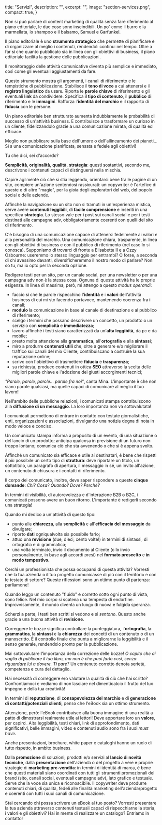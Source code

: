   title: "Servizi",
  description: "",
  excerpt: "",
  image: "section-services.png",
  compact: true,
}

<accordion title="Piano editoriale" description="Comunicazione a casaccio? Anche no! Meglio definire gli obiettivi, pianificare le attività e pubblicare con metodo.">

Non si può parlare di content marketing di qualità senza fare riferimento al piano editoriale, le due cose sono inscindibili. 
Un po' come il burro e la marmellata, lo shampoo e il balsamo, Samuel e Garfunkel.

Il piano editoriale è uno **strumento strategico** che permette di pianificare e di organizzare al meglio i contenuti, rendendoli continui nel tempo.
Oltre a far sì che quanto pubblicato sia in linea con gli obiettivi di business, il piano editoriale facilita la gestione delle pubblicazioni. 

Il monitoraggio delle attività comunicative diventa più semplice e immediato, così come gli eventuali aggiustamenti da fare.

Questo strumento mostra gli argomenti, i canali di riferimento e le tempistiche di pubblicazione. Stabilisce il **tono di voce** a cui attenersi e il **registro linguistico** da usare. Riporta le **parole chiave** di riferimento e gli eventuali **link** da condividere. Specifica il **tipo di contenuto**, il **pubblico** di riferimento e le **immagini**. Rafforza l'**identità del marchio** e il rapporto di **fiducia** con le persone.

Un piano editoriale ben strutturato aumenta indubbiamente le probabilità di successo di un'attività business. E contribuisce a trasformare un curioso in un cliente, fidelizzandolo grazie a una comunicazione mirata, di qualità ed efficace.

Meglio non pubblicare sulla base dell'umore o dell'allineamento dei pianeti... 
Sì a una comunicazione pianificata, sensata e fedele agli obiettivi!

Tu che dici, sei d'accordo?

</accordion>

<accordion title="Siti, canali social, newsletter e campagne adv" description="Oltre alle parole c'è (un bel po') di più!">

**Semplicità**, **originalità**, **qualità**, **strategia**: questi sostantivi, secondo me, descrivono i contenuti capaci di distinguersi nella mischia.

Capire agilmente ciò che si stia leggendo, orientarsi bene fra le pagine di un sito, compiere un'azione sentendosi rassicurati: un copywriter è l'artefice di queste e di altre "magie", per la gioia degli esploratori del web, del popolo social e delle aziende.

Affinché la navigazione su un sito non si tramuti in un'esperienza mistica, serve avere **contenuti leggibili**, di **facile comprensione** e inseriti in una specifica **strategia**. 
Lo stesso vale per i post sui canali social e per i testi destinati alle campagne adv, obbligatoriamente coerenti con quelli del sito di riferimento.

C'è bisogno di una comunicazione capace di attenersi fedelmente ai valori e alla personalità del marchio. Una comunicazione chiara, trasparente, in linea con gli obiettivi di business e con il pubblico di riferimento (nel caso lo si conosca). 
Supponiamo di trovarci di fronte a Elisabetta II e a Ozzy Osbourne: useremmo lo stesso linguaggio per entrambi? O forse, a seconda di chi avessimo davanti, diversificheremmo il nostro modo di parlare?
Non so tu, ma io opto per la seconda opzione.

Redigere testi per un sito, per un canale social, per una newsletter o per una campagna adv non è la stessa cosa. Ognuna di queste attività ha le proprie esigenze. 
In linea di massima, però, mi attengo a questo *modus operandi*:

- faccio sì che le parole rispecchino l'**identità** e i **valori** dell'attività business di cui mi sto facendo portavoce, mantenendo coerenza fra i canali;
- **modulo** la comunicazione in base al canale di destinazione e al pubblico di riferimento;
- scelgo i termini che possano descrivere un concetto, un prodotto o un servizio con **semplicità** e **immediatezza**;
- lavoro affinché i testi siano caratterizzati da un'**alta leggibità**, da pc e da mobile;
- presto molta attenzione alla **grammatica**, all'**ortografia** e alla **sintassi**;
- miro a produrre **contenuti utili** che, oltre a generare e/o migliorare il traffico sui canali del mio Cliente, contribuiscano a costruire la sua reputazione online;
- scrivo con l'obiettivo di trasmettere **fiducia** e **trasparenza**;
- su richiesta, produco contenuti in ottica **SEO** attraverso la scelta delle migliori parole chiave e l'adozione dei giusti accorgimenti tecnici;


_"Parole, parole, parole... parole fra noi"_, canta Mina.
L'importante è che non siano parole qualsiasi, ma quelle capaci di comunicare al meglio il tuo lavoro!

</accordion>

<accordion title="Comunicati stampa" description="Un passaparola strategico di tutto rispetto.">

Nell'ambito delle pubbliche relazioni, i comunicati stampa contribuiscono alla **diffusione di un messaggio**. La loro importanza non va sottovalutata! 

I comunicati permettono di entrare in contatto con testate giornalistiche, enti, organizzazioni e associazioni, divulgando una notizia degna di nota in modo veloce e conciso.

Un comunicato stampa informa a proposito di un evento, di una situazione o del lancio di un prodotto; anticipa qualcosa in previsione di un futuro non troppo lontano; comunica ciò che sta avvenendo o che si è appena svolto.

Affinché un comunicato sia efficace e utile ai destinatari, è bene che rispetti il più possibile un certo tipo di **struttura**: deve riportare un titolo, un sottotitolo, un paragrafo di apertura, il messaggio in sé, un invito all'azione, un contenuto di chiusura e i contatti di riferimento.

Il corpo del comunicato, inoltre, deve saper rispondere a queste **cinque domande**: _Chi? Cosa? Quando? Dove? Perché?_

In termini di visibilità, di autorevolezza e d'interazione B2B o B2C, i comunicati possono avere un buon ritorno. L'importante è redigerli secondo una strategia!

Quando mi dedico a un'attività di questo tipo:

- punto alla **chiarezza**, alla **semplicità** e all'**efficacia del messaggio** da divulgare;
- riporto **dati** ogniqualvolta sia possibile farlo;
- attuo una **revisione** (due, dieci, cento volte!) in termini di sintassi, di ortografia e di grammatica;
- una volta terminato, invio il documento al Cliente (o lo invio personalmente, in base agli accordi presi) nel **formato prescelto** e **in modo tempestivo**.


Cerchi un professionista che possa occuparsi di questa attività? 
Vorresti che la tua azienda o il tuo progetto comunicasse di più con il territorio e con le testate di settore? 
Queste riflessioni sono un ottimo punto di partenza: parliamone!

</accordion>

<accordion title="Correzione delle bozze" description="Mai publicare senza aver revisionatto un teesto...">

Quando leggo un contenuto "fluido" e corretto sotto ogni punto di vista, sono felice. Nel mio corpo si scatena una tempesta di endorfine.
Improvvisamente, il mondo diventa un luogo di nuova e fulgida speranza.

Scherzi a parte, i testi ben scritti si vedono e si *sentono*. Questo anche grazie a una buona attività di **revisione**.

Correggere le bozze significa controllare la punteggiatura, l'**ortografia**, la **grammatica**, la **sintassi** e la **chiarezza** dei concetti di un contenuto o di un manoscritto. È il controllo finale che punta a migliorarne la leggibilità e il senso generale, rendendolo pronto per la pubblicazione.

Mai sottovalutare l'importanza della correzione delle bozze!
_O capito che ai voglia di publicare il tuo libro, ma non è che puoi farlo così, senza riguardare lui a dovere. Ti pare?_ Un contenuto corretto denota serietà, competenza e cura del dettaglio.

Hai necessità di correggere e/o valutare la qualità di ciò che hai scritto?
Confrontiamoci e vediamo di non lasciare nel dimenticatoio il frutto del tuo impegno e della tua creatività!

</accordion>

<accordion title="eBook, presentazioni, brochure, white paper e cataloghi" description="Obiettivi diversi, strumenti diversi, un'unica voce.">

In termini di **reputazione**, di **consapevolezza del marchio** e di **generazione di contatti/potenziali clienti**, penso che l'eBook sia un ottimo strumento.

Attenzione, però: l'eBook contribuisce alla buona immagine di una realtà a patto di dimostrarsi realmente utile ai lettori! 
Deve apportare loro un **valore**, per capirci.
Alta leggibilità, testi chiari, link di approfondimento, dati significativi, belle immagini, video e contenuti audio sono fra i suoi _must have_.

Anche presentazioni, brochure, white paper e cataloghi hanno un ruolo di tutto rispetto, in ambito business. 

Dalla **promozione** di soluzioni, prodotti e/o servizi al **lancio di novità tecniche**, dalla **presentazione** dell'azienda o del progetto a vere e proprie strategie di **marketing pre-vendita**: in termini di identità di marca, è bene che questi materiali siano coordinati con tutti gli strumenti promozionali del brand (sito, canali social, eventuali campagne adv), lato grafico e testuale. Serve che la voce sia unica e riconoscibile.
Il copywriter deve produrre contenuti chiari, di qualità, fedeli alle finalità marketing dell'azienda/progetto e coerenti con tutti i suoi canali di comunicazione.

Stai cercando chi possa scrivere un eBook al tuo posto?
Vorresti presentare la tua azienda attraverso contenuti testuali capaci di rispecchiarne la storia, i valori e gli obiettivi?
Hai in mente di realizzare un catalogo?
Entriamo in contatto!

</accordion>
